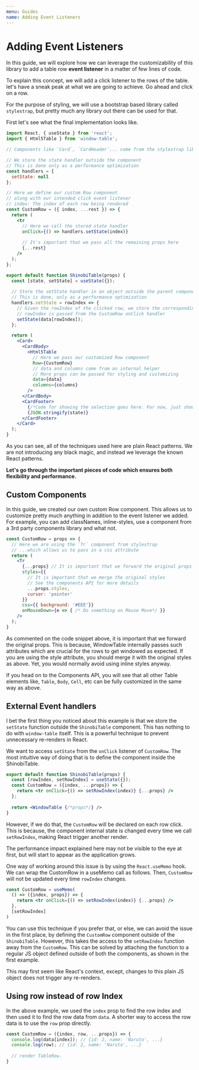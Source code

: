 ```yaml
---
menu: Guides
name: Adding Event Listeners
---
```



# Adding Event Listeners

In this guide, we will explore how we can leverage the
customizability of this library to add a table row **event listener**
in a matter of few lines of code. 

To explain this concept, we will add a click listener to the
rows of the table. let's have a
sneak peak at what we are going to achieve. 
Go ahead and click on a row. 

<RowEventListener />

For the purpose of styling, we will use a bootstrap based
library called `stylestrap`, but pretty much any library
out there can be used for that. 

First let's see what the final implementation looks like.

```jsx harmony
import React, { useState } from 'react';
import { Html5Table } from 'window-table';

// Components like `Card`, `CardHeader`... come from the stylestrap library

// We store the state handler outside the component
// This is done only as a performance optimization
const handlers = {
  setState: null
};

// Here we define our custom Row component
// along with our intended click event listener
// index: The index of each row being rendered 
const CustomRow = ({ index, ...rest }) => {
  return (
    <tr
      // Here we call the stored state handler
      onClick={() => handlers.setState(index)}
      
      // It's important that we pass all the remaining props here
      {...rest}
    />
  );
};

export default function ShinobiTable(props) {
  const [state, setState] = useState({});
  
  // Store the setState handler in an object outside the parent component
  // This is done, only as a performance optimization
  handlers.setState = rowIndex => {
    // Given the rowIndex of the clicked row, we store the corresponding data in the state
    // rowIndex is passed from the CustomRow onClick handler
    setState(data[rowIndex]);
  };

  return (
    <Card>
      <CardBody>
        <Html5Table
          // Here we pass our customized Row component
          Row={CustomRow}
          // data and columns come from an internal helper
          // More props can be passed for styling and customizing
          data={data}
          columns={columns}
        />
      </CardBody>
      <CardFooter>
        {/*Code for showing the selection goes here. For now, just show the stringified data*/}
        {JSON.stringify(state)}
      </CardFooter>
    </Card>
  );
}
```

As you can see, all of the techniques used here are plain
React patterns. We are not introducing any black magic, and instead
we leverage the known React patterns.

**Let's go through the important pieces of code which ensures
both flexibility and performance.**

## Custom Components
In this guide, we created our own custom Row component. This allows
us to customize pretty much anything in addition to the event
listener we added. For example, you can add classNames, inline-styles,
use a component from a 3rd party components library and what not. 

```jsx harmony
const CustomRow = props => {
  // Here we are using the `Tr` component from stylestrap
  // ...which allows us to pass in a css attribute  
  return (
    <Tr 
      {...props} // It is important that we forward the original props
      styles={{
        // It is important that we merge the original styles
        // See the components API for more details
        ...props.styles,
        cursor: 'pointer'
      }}
      css={{ background: '#EEE'}}
      onMouseDown={e => { /* Do something on Mouse Move*/ }}
    />
  );
}
```
As commented on the code snippet above, it is important that
we forward the original props. This is because, WindowTable internally
passes such attributes which are crucial for the rows to 
get windowed as expected. If you are using the style attribute,
you should merge it with the original styles as above. 
Yet, you would normally avoid using inline styles anyway. 

If you head on to the Components API, you will see that all
other Table elements like, `Table`, `Body`, `Cell`, etc can be
fully customized in the same way as above. 

## External Event handlers
I bet the first thing you noticed about this example is that
we store the `setState` function outside the `ShinobiTable` 
component. This has nothing to do with `window-table` itself.
This is a powerful technique to prevent unnecessary re-renders in React.

We want to access `setState` from the `onClick` listener
of `CustomRow`. The most intuitive way of doing that is to 
define the component inside the ShinobiTable. 

```jsx harmony
export default function ShinobiTable(props) {
  const [rowIndex, setRowIndex] = useState({});
  const CustomRow = ({index, ...props}) => {
    return <tr onClick={() => setRowIndex(index)} {...props} />  
  };
  
  return <WindowTable {/*props*/} />
}
```

However, if we do that, the `CustomRow` will be declared
on each row click. This is because, the component internal
state is changed every time we call `setRowIndex`, making
React trigger another render. 

The performance impact explained here may not be
visible to the eye at first, but will start to appear as the 
application grows. 

One way of working around this issue is by using the `React.useMemo`
hook. We can wrap the CustomRow in a useMemo call as follows.
Then, `CustomRow` will not be updated every time `rowIndex` changes.

```jsx harmony
const CustomRow = useMemo(  
  () => ({index, props}) => {
    return <tr onClick={() => setRowIndex(index)} {...props} />  
  },
  [setRowIndex]
)
```

You can use this technique if you prefer that, or else,
we can avoid the issue in the first place, by defining the 
`CustomRow` component outside of the `ShinobiTable`. 
However, this takes the access to the `setRowIndex` function
away from the `CustomRow`. This can be solved by attaching the 
function to a regular JS object defined outside of both the 
components, as shown in the first example. 

This may first seem like React's context, except, changes to 
this plain JS object does not trigger any re-renders. 

## Using row instead of row Index
In the above example, we used the `index` prop to find the row index
and then used it to find the row data from `data`. A shorter way to
access the row data is to use the `row` prop directly.

```jsx harmony
const CustomRow = ({index, row, ...props}) => {
  console.log(data[index]); // {id: 2, name: 'Naruto', ...}
  console.log(row); // {id: 2, name: 'Naruto', ...}
  
  // render TableRow.
}
```
